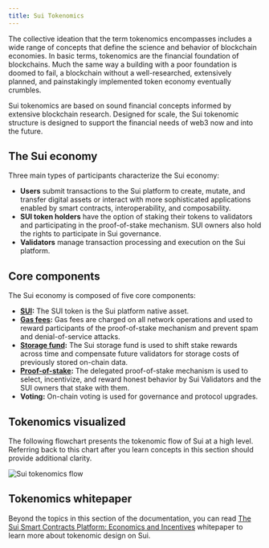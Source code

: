 ```yaml
---
title: Sui Tokenomics
---
```


The collective ideation that the term tokenomics encompasses includes a wide range of concepts that define the science and behavior of blockchain economies. In basic terms, tokenomics are the financial foundation of blockchains. Much the same way a building with a poor foundation is doomed to fail, a blockchain without a well-researched, extensively planned, and painstakingly implemented token economy eventually crumbles.

Sui tokenomics are based on sound financial concepts informed by extensive blockchain research. Designed for scale, the Sui tokenomic structure is designed to support the financial needs of web3 now and into the future. 

## The Sui economy

Three main types of participants characterize the Sui economy:

- **Users** submit transactions to the Sui platform to create, mutate, and transfer digital assets or interact with more sophisticated applications enabled by smart contracts, interoperability, and composability.
- **SUI token holders** have the option of staking their tokens to validators and participating in the proof-of-stake mechanism. SUI owners also hold the rights to participate in Sui governance.
- **Validators** manage transaction processing and execution on the Sui platform.


## Core components

The Sui economy is composed of five core components:

- **[SUI](./tokenomics/sui-coin.mdx):** The SUI token is the Sui platform native asset.
- **[Gas fees](./tokenomics/gas-in-sui.mdx):** Gas fees are charged on all network operations and used to reward participants of the proof-of-stake mechanism and prevent spam and denial-of-service attacks.
- **[Storage fund](./tokenomics/storage-fund.mdx):** The Sui storage fund is used to shift stake rewards across time and compensate future validators for storage costs of previously stored on-chain data.
- **[Proof-of-stake](./tokenomics/proof-of-stake.mdx):** The delegated proof-of-stake mechanism is used to select, incentivize, and reward honest behavior by Sui Validators and the SUI owners that stake with them.
- **Voting:** On-chain voting is used for governance and protocol upgrades.


## Tokenomics visualized

The following flowchart presents the tokenomic flow of Sui at a high level. Referring back to this chart after you learn concepts in this section should provide additional clarity. 

![Sui tokenomics flow](./images/sui-tokenomics-flow.png "Flowchart showing the tokenomics structure.")

## Tokenomics whitepaper

Beyond the topics in this section of the documentation, you can read [The Sui Smart Contracts Platform: Economics and Incentives](/paper/tokenomics.pdf) whitepaper to learn more about tokenomic design on Sui.
